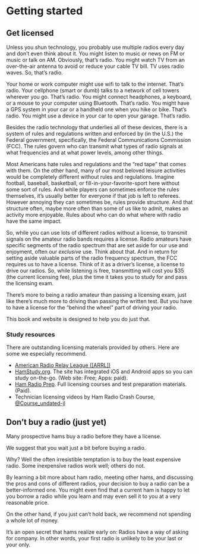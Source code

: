 # Getting started

## Get licensed {-}

Unless you shun technology, you probably use multiple radios every day and don't even think about it.
You might listen to music or news on FM or music or talk on AM. Obviously, that's radio.
You might watch TV from an over-the-air antenna to avoid or reduce your cable TV bill. 
TV uses radio waves. So, that's radio.

Your home or work computer might use wifi to talk to the internet. That's radio.
Your cellphone (smart or dumb) talks to a network of cell towers wherever you go.
That's radio.
You might connect headphones, a keyboard, or a mouse to your computer using Bluetooth. That's radio.
You might have a GPS system in your car or a handheld one when you hike or bike. That's radio.
You might use a device in your car to open your garage. That's radio.

Besides the radio technology that underlies all of these devices, there is a system of rules and regulations written and enforced by (in the U.S.) the Federal government, specifically, the Federal Communications Commission (FCC).
The rules govern who can transmit what types of radio signals at what frequencies and at what power levels, among other things.

Most Americans hate rules and regulations and the "red tape" that comes with them.
On the other hand, many of our most beloved leisure activities would be completely different without rules and regulations.
Imagine football, baseball, basketball, or fill-in-your-favorite-sport here without some sort of rules.
And while players can sometimes enforce the rules themselves, it's usually better for everyone if that job is left to referees.
However annoying they can sometimes be, rules provide structure.
And that structure often, maybe more often than some of us like to admit, makes an activity more enjoyable.
Rules about who can do what where with radio have the same impact.

So, while you can use lots of different radios without a license, to transmit signals on the amateur radio bands requires a license.
Radio amateurs have specific segments of the radio spectrum that are set aside for our  use and enjoyment, often our *exclusive* use.
Think about that.
And in return for setting aside valuable parts of the radio frequency spectrum, the FCC requires us to have a license.
Think of it as a driver's license, a license to drive our radios.
So, while listening is free, transmitting will cost you $35 (the current licensing fee), plus the time it takes you to study for and pass the licensing exam.

There's more to being a radio amateur than passing a licensing exam, just like there's much more to driving than passing the written test.
But you have to have a license for the "behind the wheel" part of driving your radio.

This book and website is designed to help you do just that.

### Study resources {-}

There are outstanding licensing materials provided by others. 
Here are some we especially recommend.

- [American Radio Relay League ([ARRL])](http://www.arrl.org/licensing-education-training)
- [HamStudy.org](https://hamstudy.org). The site has integrated iOS and Android apps so you can study on-the-go. (Web site: Free; Apps: paid).
- [Ham Radio Prep](https://hamradioprep.com). Full licensing courses and test preparation materials. (Paid).
- Technician licensing videos by Ham Radio Crash Course,  [@Course_undated-jl](http://www.youtube.com/playlist?list=PL1KAjn5rGhixvvb_jMZFWmbP97-t9Kyxk)

## Don't buy a radio (just yet) {-}

Many prospective hams buy a radio before they have a license.

We suggest that you wait just a bit before buying a radio.

Why? Well the often irresistible temptation is to buy the least expensive radio. Some inexpensive radios work well; others do not.

By learning a bit more about ham radio, meeting other hams, and discussing the pros and cons of different radios, your decision to buy a radio can be a better-informed one.
You might even find that a current ham is happy to let you borrow a radio while you learn and may even sell it to you at a very reasonable price.

On the other hand, if you just can't hold back, we recommend not spending a whole lot of money.

It's an open secret that hams realize early on: Radios have a way of asking for company.
In other words, your first radio is unlikely to be your last or your only.
